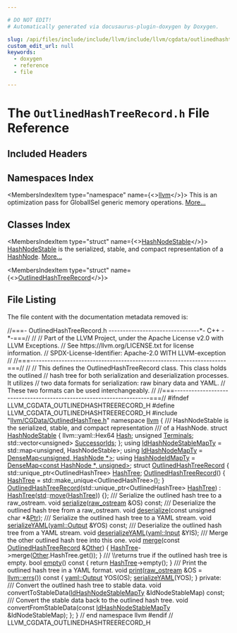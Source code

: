 ```yaml
---

# DO NOT EDIT!
# Automatically generated via docusaurus-plugin-doxygen by Doxygen.

slug: /api/files/include/include/llvm/include/llvm/cgdata/outlinedhashtreerecord-h
custom_edit_url: null
keywords:
  - doxygen
  - reference
  - file

---
```





# The `OutlinedHashTreeRecord.h` File Reference

<DoxygenPage pluginConfig={pluginConfig}>



## Included Headers

<IncludesList>
<IncludesListItem
  filePath="llvm/CGData/OutlinedHashTree.h"
  permalink="/docs/api/files/include/include/llvm/include/llvm/cgdata/outlinedhashtree-h"
  isLocal="true" />
</IncludesList>

## Namespaces Index

<MembersIndex>

<MembersIndexItem
  type="namespace"
  name={<><a href="/docs/api/namespaces/llvm">llvm</a></>}>
This is an optimization pass for GlobalISel generic memory operations. <a href="/docs/api/namespaces/llvm/#details">More...</a>
</MembersIndexItem>

</MembersIndex>

## Classes Index

<MembersIndex>

<MembersIndexItem
  type="struct"
  name={<><a href="/docs/api/structs/llvm/hashnodestable">HashNodeStable</a></>}>
<a href="/docs/api/structs/llvm/hashnodestable">HashNodeStable</a> is the serialized, stable, and compact representation of a <a href="/docs/api/structs/llvm/hashnode">HashNode</a>. <a href="/docs/api/structs/llvm/hashnodestable/#details">More...</a>
</MembersIndexItem>

<MembersIndexItem
  type="struct"
  name={<><a href="/docs/api/structs/llvm/outlinedhashtreerecord">OutlinedHashTreeRecord</a></>}>
</MembersIndexItem>

</MembersIndex>


## File Listing

The file content with the documentation metadata removed is:

<ProgramListing>

<Link id="l00001" /><CodeLine lineNumber="1"><Highlight kind="comment">//===- OutlinedHashTreeRecord.h --------------------------------&#42;- C++ -&#42;-===//</Highlight><Highlight kind="normal"></Highlight></CodeLine>
<Link id="l00002" /><CodeLine lineNumber="2"><Highlight kind="normal"></Highlight><Highlight kind="comment">//</Highlight><Highlight kind="normal"></Highlight></CodeLine>
<Link id="l00003" /><CodeLine lineNumber="3"><Highlight kind="normal"></Highlight><Highlight kind="comment">// Part of the LLVM Project, under the Apache License v2.0 with LLVM Exceptions.</Highlight><Highlight kind="normal"></Highlight></CodeLine>
<Link id="l00004" /><CodeLine lineNumber="4"><Highlight kind="normal"></Highlight><Highlight kind="comment">// See https://llvm.org/LICENSE.txt for license information.</Highlight><Highlight kind="normal"></Highlight></CodeLine>
<Link id="l00005" /><CodeLine lineNumber="5"><Highlight kind="normal"></Highlight><Highlight kind="comment">// SPDX-License-Identifier: Apache-2.0 WITH LLVM-exception</Highlight><Highlight kind="normal"></Highlight></CodeLine>
<Link id="l00006" /><CodeLine lineNumber="6"><Highlight kind="normal"></Highlight><Highlight kind="comment">//</Highlight><Highlight kind="normal"></Highlight></CodeLine>
<Link id="l00007" /><CodeLine lineNumber="7"><Highlight kind="normal"></Highlight><Highlight kind="comment">//===---------------------------------------------------------------------===//</Highlight><Highlight kind="normal"></Highlight></CodeLine>
<Link id="l00008" /><CodeLine lineNumber="8"><Highlight kind="normal"></Highlight><Highlight kind="comment">//</Highlight><Highlight kind="normal"></Highlight></CodeLine>
<Link id="l00009" /><CodeLine lineNumber="9"><Highlight kind="normal"></Highlight><Highlight kind="comment">// This defines the OutlinedHashTreeRecord class. This class holds the outlined</Highlight><Highlight kind="normal"></Highlight></CodeLine>
<Link id="l00010" /><CodeLine lineNumber="10"><Highlight kind="normal"></Highlight><Highlight kind="comment">// hash tree for both serialization and deserialization processes. It utilizes</Highlight><Highlight kind="normal"></Highlight></CodeLine>
<Link id="l00011" /><CodeLine lineNumber="11"><Highlight kind="normal"></Highlight><Highlight kind="comment">// two data formats for serialization: raw binary data and YAML.</Highlight><Highlight kind="normal"></Highlight></CodeLine>
<Link id="l00012" /><CodeLine lineNumber="12"><Highlight kind="normal"></Highlight><Highlight kind="comment">// These two formats can be used interchangeably.</Highlight><Highlight kind="normal"></Highlight></CodeLine>
<Link id="l00013" /><CodeLine lineNumber="13"><Highlight kind="normal"></Highlight><Highlight kind="comment">//</Highlight><Highlight kind="normal"></Highlight></CodeLine>
<Link id="l00014" /><CodeLine lineNumber="14"><Highlight kind="normal"></Highlight><Highlight kind="comment">//===---------------------------------------------------------------------===//</Highlight><Highlight kind="normal"></Highlight></CodeLine>
<Link id="l00015" /><CodeLine lineNumber="15"><Highlight kind="normal"></Highlight></CodeLine>
<Link id="l00016" /><CodeLine lineNumber="16"><Highlight kind="normal"></Highlight><Highlight kind="preprocessor">#ifndef LLVM&#95;CGDATA&#95;OUTLINEDHASHTREERECORD&#95;H</Highlight><Highlight kind="normal"></Highlight></CodeLine>
<Link id="l00017" /><CodeLine lineNumber="17"><Highlight kind="normal"></Highlight><Highlight kind="preprocessor">#define LLVM&#95;CGDATA&#95;OUTLINEDHASHTREERECORD&#95;H</Highlight><Highlight kind="normal"></Highlight></CodeLine>
<Link id="l00018" /><CodeLine lineNumber="18"><Highlight kind="normal"></Highlight></CodeLine>
<Link id="l00019" /><CodeLine lineNumber="19"><Highlight kind="normal"></Highlight><Highlight kind="preprocessor">#include &quot;<a href="/docs/api/files/include/include/llvm/include/llvm/cgdata/outlinedhashtree-h">llvm/CGData/OutlinedHashTree.h</a>&quot;</Highlight><Highlight kind="normal"></Highlight></CodeLine>
<Link id="l00020" /><CodeLine lineNumber="20"><Highlight kind="normal"></Highlight></CodeLine>
<Link id="l00021" /><CodeLine lineNumber="21"><Highlight kind="normal"></Highlight><Highlight kind="keyword">namespace </Highlight><Highlight kind="normal"><a href="/docs/api/namespaces/llvm">llvm</a> &#123;</Highlight></CodeLine>
<Link id="l00022" /><CodeLine lineNumber="22"><Highlight kind="normal"></Highlight><Highlight kind="comment"></Highlight></CodeLine>
<Link id="l00023" /><CodeLine lineNumber="23"><Highlight kind="comment">/// HashNodeStable is the serialized, stable, and compact representation</Highlight></CodeLine>
<Link id="l00024" /><CodeLine lineNumber="24"><Highlight kind="comment">/// of a HashNode.</Highlight><Highlight kind="normal"></Highlight></CodeLine>
<Link id="l00025" /><CodeLine lineNumber="25" lineLink="/docs/api/structs/llvm/hashnodestable"><Highlight kind="normal"></Highlight><Highlight kind="keyword">struct </Highlight><Highlight kind="normal"><a href="/docs/api/structs/llvm/hashnodestable">HashNodeStable</a> &#123;</Highlight></CodeLine>
<Link id="l00026" /><CodeLine lineNumber="26" lineLink="/docs/api/structs/llvm/hashnodestable/#a1a8ed2c92340bd47d8da01a8d483f5ae"><Highlight kind="normal">  llvm::yaml::Hex64 <a href="/docs/api/structs/llvm/hashnodestable/#a1a8ed2c92340bd47d8da01a8d483f5ae">Hash</a>;</Highlight></CodeLine>
<Link id="l00027" /><CodeLine lineNumber="27" lineLink="/docs/api/structs/llvm/hashnodestable/#a4768333b0fd61daef285d1104a911ec9"><Highlight kind="normal">  </Highlight><Highlight kind="keywordtype">unsigned</Highlight><Highlight kind="normal"> <a href="/docs/api/structs/llvm/hashnodestable/#a4768333b0fd61daef285d1104a911ec9">Terminals</a>;</Highlight></CodeLine>
<Link id="l00028" /><CodeLine lineNumber="28" lineLink="/docs/api/structs/llvm/hashnodestable/#a9044678a73d0f8eb1869896267366952"><Highlight kind="normal">  std::vector&lt;unsigned&gt; <a href="/docs/api/structs/llvm/hashnodestable/#a9044678a73d0f8eb1869896267366952">SuccessorIds</a>;</Highlight></CodeLine>
<Link id="l00029" /><CodeLine lineNumber="29"><Highlight kind="normal">&#125;;</Highlight></CodeLine>
<Link id="l00030" /><CodeLine lineNumber="30"><Highlight kind="normal"></Highlight></CodeLine>
<Link id="l00031" /><CodeLine lineNumber="31" lineLink="/docs/api/namespaces/llvm/#ae16b5b471638b82084c70efc140cbd48"><Highlight kind="normal"></Highlight><Highlight kind="keyword">using </Highlight><Highlight kind="normal"><a href="/docs/api/namespaces/llvm/#ae16b5b471638b82084c70efc140cbd48">IdHashNodeStableMapTy</a> = std::map&lt;unsigned, HashNodeStable&gt;;</Highlight></CodeLine>
<Link id="l00032" /><CodeLine lineNumber="32" lineLink="/docs/api/namespaces/llvm/#a9b16b7c886025695e34b324fe64a754a"><Highlight kind="normal"></Highlight><Highlight kind="keyword">using </Highlight><Highlight kind="normal"><a href="/docs/api/namespaces/llvm/#a9b16b7c886025695e34b324fe64a754a">IdHashNodeMapTy</a> = <a href="/docs/api/classes/llvm/densemap">DenseMap&lt;unsigned, HashNode &#42;&gt;</a>;</Highlight></CodeLine>
<Link id="l00033" /><CodeLine lineNumber="33" lineLink="/docs/api/namespaces/llvm/#af770a3fef7c64ef52e2cfc29fb08ddeb"><Highlight kind="normal"></Highlight><Highlight kind="keyword">using </Highlight><Highlight kind="normal"><a href="/docs/api/namespaces/llvm/#af770a3fef7c64ef52e2cfc29fb08ddeb">HashNodeIdMapTy</a> = <a href="/docs/api/classes/llvm/densemap">DenseMap&lt;const HashNode &#42;, unsigned&gt;</a>;</Highlight></CodeLine>
<Link id="l00034" /><CodeLine lineNumber="34"><Highlight kind="normal"></Highlight></CodeLine>
<Link id="l00035" /><CodeLine lineNumber="35" lineLink="/docs/api/structs/llvm/outlinedhashtreerecord"><Highlight kind="normal"></Highlight><Highlight kind="keyword">struct </Highlight><Highlight kind="normal"><a href="/docs/api/structs/llvm/outlinedhashtreerecord/#a9860e6d3634ffb50b571251b43052b46">OutlinedHashTreeRecord</a> &#123;</Highlight></CodeLine>
<Link id="l00036" /><CodeLine lineNumber="36" lineLink="/docs/api/structs/llvm/outlinedhashtreerecord/#a959a2066fb03b6af9f7ddd79bc1f5004"><Highlight kind="normal">  std::unique&#95;ptr&lt;OutlinedHashTree&gt; <a href="/docs/api/structs/llvm/outlinedhashtreerecord/#a959a2066fb03b6af9f7ddd79bc1f5004">HashTree</a>;</Highlight></CodeLine>
<Link id="l00037" /><CodeLine lineNumber="37"><Highlight kind="normal"></Highlight></CodeLine>
<Link id="l00038" /><CodeLine lineNumber="38" lineLink="/docs/api/structs/llvm/outlinedhashtreerecord/#a9860e6d3634ffb50b571251b43052b46"><Highlight kind="normal">  <a href="/docs/api/structs/llvm/outlinedhashtreerecord/#a9860e6d3634ffb50b571251b43052b46">OutlinedHashTreeRecord</a>() &#123; <a href="/docs/api/structs/llvm/outlinedhashtreerecord/#a959a2066fb03b6af9f7ddd79bc1f5004">HashTree</a> = std::make&#95;unique&lt;OutlinedHashTree&gt;(); &#125;</Highlight></CodeLine>
<Link id="l00039" /><CodeLine lineNumber="39" lineLink="/docs/api/structs/llvm/outlinedhashtreerecord/#a34c5e9a476f387121faac69d2045cb12"><Highlight kind="normal">  <a href="/docs/api/structs/llvm/outlinedhashtreerecord/#a34c5e9a476f387121faac69d2045cb12">OutlinedHashTreeRecord</a>(std::unique&#95;ptr&lt;OutlinedHashTree&gt; <a href="/docs/api/structs/llvm/outlinedhashtreerecord/#a959a2066fb03b6af9f7ddd79bc1f5004">HashTree</a>)</Highlight></CodeLine>
<Link id="l00040" /><CodeLine lineNumber="40"><Highlight kind="normal">      : <a href="/docs/api/structs/llvm/outlinedhashtreerecord/#a959a2066fb03b6af9f7ddd79bc1f5004">HashTree</a>(<a href="/docs/api/namespaces/std">std</a>::<a href="/docs/api/namespaces/llvm/#abfc9c7ecf70f66901e439f7c04ef3dbb">move</a>(<a href="/docs/api/structs/llvm/outlinedhashtreerecord/#a959a2066fb03b6af9f7ddd79bc1f5004">HashTree</a>)) &#123;&#125;;</Highlight></CodeLine>
<Link id="l00041" /><CodeLine lineNumber="41"><Highlight kind="normal"></Highlight><Highlight kind="comment"></Highlight></CodeLine>
<Link id="l00042" /><CodeLine lineNumber="42"><Highlight kind="comment">  /// Serialize the outlined hash tree to a raw&#95;ostream.</Highlight><Highlight kind="normal"></Highlight></CodeLine>
<Link id="l00043" /><CodeLine lineNumber="43"><Highlight kind="normal">  </Highlight><Highlight kind="keywordtype">void</Highlight><Highlight kind="normal"> <a href="/docs/api/structs/llvm/outlinedhashtreerecord/#a74ae6e240a1760c68a807fd885606fe6">serialize</a>(<a href="/docs/api/classes/llvm/raw-ostream">raw&#95;ostream</a> &amp;OS) </Highlight><Highlight kind="keyword">const</Highlight><Highlight kind="normal">;</Highlight><Highlight kind="comment"></Highlight></CodeLine>
<Link id="l00044" /><CodeLine lineNumber="44"><Highlight kind="comment">  /// Deserialize the outlined hash tree from a raw&#95;ostream.</Highlight><Highlight kind="normal"></Highlight></CodeLine>
<Link id="l00045" /><CodeLine lineNumber="45"><Highlight kind="normal">  </Highlight><Highlight kind="keywordtype">void</Highlight><Highlight kind="normal"> <a href="/docs/api/structs/llvm/outlinedhashtreerecord/#a2c9fcdfa14dafa4bf635b6bdd88e0c77">deserialize</a>(</Highlight><Highlight kind="keyword">const</Highlight><Highlight kind="normal"> </Highlight><Highlight kind="keywordtype">unsigned</Highlight><Highlight kind="normal"> </Highlight><Highlight kind="keywordtype">char</Highlight><Highlight kind="normal"> &#42;&amp;<a href="/docs/api/files/lib/lib/analysis/targetlibraryinfo-cpp/#aca185e6d0e9f423dbb24440206454872a11dbf501abf829b3ab7049c2d3a8a053">Ptr</a>);</Highlight><Highlight kind="comment"></Highlight></CodeLine>
<Link id="l00046" /><CodeLine lineNumber="46"><Highlight kind="comment">  /// Serialize the outlined hash tree to a YAML stream.</Highlight><Highlight kind="normal"></Highlight></CodeLine>
<Link id="l00047" /><CodeLine lineNumber="47"><Highlight kind="normal">  </Highlight><Highlight kind="keywordtype">void</Highlight><Highlight kind="normal"> <a href="/docs/api/structs/llvm/outlinedhashtreerecord/#a016492643cfefde4ce1fab18d0c8cfd8">serializeYAML</a>(<a href="/docs/api/classes/llvm/yaml/output">yaml::Output</a> &amp;YOS) </Highlight><Highlight kind="keyword">const</Highlight><Highlight kind="normal">;</Highlight><Highlight kind="comment"></Highlight></CodeLine>
<Link id="l00048" /><CodeLine lineNumber="48"><Highlight kind="comment">  /// Deserialize the outlined hash tree from a YAML stream.</Highlight><Highlight kind="normal"></Highlight></CodeLine>
<Link id="l00049" /><CodeLine lineNumber="49"><Highlight kind="normal">  </Highlight><Highlight kind="keywordtype">void</Highlight><Highlight kind="normal"> <a href="/docs/api/structs/llvm/outlinedhashtreerecord/#a2224262c0507515a54edc38eb71d693c">deserializeYAML</a>(<a href="/docs/api/classes/llvm/yaml/input">yaml::Input</a> &amp;YIS);</Highlight></CodeLine>
<Link id="l00050" /><CodeLine lineNumber="50"><Highlight kind="normal"></Highlight><Highlight kind="comment"></Highlight></CodeLine>
<Link id="l00051" /><CodeLine lineNumber="51"><Highlight kind="comment">  /// Merge the other outlined hash tree into this one.</Highlight><Highlight kind="normal"></Highlight></CodeLine>
<Link id="l00052" /><CodeLine lineNumber="52" lineLink="/docs/api/structs/llvm/outlinedhashtreerecord/#ab4486d597859e5cabe3b4a691a4bb5ee"><Highlight kind="normal">  </Highlight><Highlight kind="keywordtype">void</Highlight><Highlight kind="normal"> <a href="/docs/api/structs/llvm/outlinedhashtreerecord/#ab4486d597859e5cabe3b4a691a4bb5ee">merge</a>(</Highlight><Highlight kind="keyword">const</Highlight><Highlight kind="normal"> <a href="/docs/api/structs/llvm/outlinedhashtreerecord/#a9860e6d3634ffb50b571251b43052b46">OutlinedHashTreeRecord</a> &amp;<a href="/docs/api/namespaces/llvm/#a9eb4f5b98b70ee4fab9614ed58282c1fa6311ae17c1ee52b36e68aaf4ad066387">Other</a>) &#123;</Highlight></CodeLine>
<Link id="l00053" /><CodeLine lineNumber="53"><Highlight kind="normal">    <a href="/docs/api/structs/llvm/outlinedhashtreerecord/#a959a2066fb03b6af9f7ddd79bc1f5004">HashTree</a>-&gt;merge(<a href="/docs/api/namespaces/llvm/#a9eb4f5b98b70ee4fab9614ed58282c1fa6311ae17c1ee52b36e68aaf4ad066387">Other</a>.HashTree.get());</Highlight></CodeLine>
<Link id="l00054" /><CodeLine lineNumber="54"><Highlight kind="normal">  &#125;</Highlight></CodeLine>
<Link id="l00055" /><CodeLine lineNumber="55"><Highlight kind="normal"></Highlight><Highlight kind="comment"></Highlight></CodeLine>
<Link id="l00056" /><CodeLine lineNumber="56"><Highlight kind="comment">  /// \\returns true if the outlined hash tree is empty.</Highlight><Highlight kind="normal"></Highlight></CodeLine>
<Link id="l00057" /><CodeLine lineNumber="57" lineLink="/docs/api/structs/llvm/outlinedhashtreerecord/#a3e5e2f09e5c13dfc26257ff0d02f3f86"><Highlight kind="normal">  </Highlight><Highlight kind="keywordtype">bool</Highlight><Highlight kind="normal"> <a href="/docs/api/structs/llvm/outlinedhashtreerecord/#a3e5e2f09e5c13dfc26257ff0d02f3f86">empty</a>()</Highlight><Highlight kind="keyword"> const </Highlight><Highlight kind="normal">&#123; </Highlight><Highlight kind="keywordflow">return</Highlight><Highlight kind="normal"> <a href="/docs/api/structs/llvm/outlinedhashtreerecord/#a959a2066fb03b6af9f7ddd79bc1f5004">HashTree</a>-&gt;empty(); &#125;</Highlight></CodeLine>
<Link id="l00058" /><CodeLine lineNumber="58"><Highlight kind="normal"></Highlight><Highlight kind="comment"></Highlight></CodeLine>
<Link id="l00059" /><CodeLine lineNumber="59"><Highlight kind="comment">  /// Print the outlined hash tree in a YAML format.</Highlight><Highlight kind="normal"></Highlight></CodeLine>
<Link id="l00060" /><CodeLine lineNumber="60" lineLink="/docs/api/structs/llvm/outlinedhashtreerecord/#a8538f41cea55ce9f22b2c72bfb7b1874"><Highlight kind="normal">  </Highlight><Highlight kind="keywordtype">void</Highlight><Highlight kind="normal"> <a href="/docs/api/structs/llvm/outlinedhashtreerecord/#a8538f41cea55ce9f22b2c72bfb7b1874">print</a>(<a href="/docs/api/classes/llvm/raw-ostream">raw&#95;ostream</a> &amp;OS = <a href="/docs/api/namespaces/llvm/#a9a7b5c68c90f85baaedaa854cc5002cc">llvm::errs</a>())</Highlight><Highlight kind="keyword"> const </Highlight><Highlight kind="normal">&#123;</Highlight></CodeLine>
<Link id="l00061" /><CodeLine lineNumber="61"><Highlight kind="normal">    <a href="/docs/api/classes/llvm/yaml/output">yaml::Output</a> YOS(OS);</Highlight></CodeLine>
<Link id="l00062" /><CodeLine lineNumber="62"><Highlight kind="normal">    <a href="/docs/api/structs/llvm/outlinedhashtreerecord/#a016492643cfefde4ce1fab18d0c8cfd8">serializeYAML</a>(YOS);</Highlight></CodeLine>
<Link id="l00063" /><CodeLine lineNumber="63"><Highlight kind="normal">  &#125;</Highlight></CodeLine>
<Link id="l00064" /><CodeLine lineNumber="64"><Highlight kind="normal"></Highlight></CodeLine>
<Link id="l00065" /><CodeLine lineNumber="65"><Highlight kind="normal"></Highlight><Highlight kind="keyword">private</Highlight><Highlight kind="normal">:</Highlight><Highlight kind="comment"></Highlight></CodeLine>
<Link id="l00066" /><CodeLine lineNumber="66"><Highlight kind="comment">  /// Convert the outlined hash tree to stable data.</Highlight><Highlight kind="normal"></Highlight></CodeLine>
<Link id="l00067" /><CodeLine lineNumber="67"><Highlight kind="normal">  </Highlight><Highlight kind="keywordtype">void</Highlight><Highlight kind="normal"> convertToStableData(<a href="/docs/api/namespaces/llvm/#ae16b5b471638b82084c70efc140cbd48">IdHashNodeStableMapTy</a> &amp;IdNodeStableMap) </Highlight><Highlight kind="keyword">const</Highlight><Highlight kind="normal">;</Highlight></CodeLine>
<Link id="l00068" /><CodeLine lineNumber="68"><Highlight kind="normal"></Highlight><Highlight kind="comment"></Highlight></CodeLine>
<Link id="l00069" /><CodeLine lineNumber="69"><Highlight kind="comment">  /// Convert the stable data back to the outlined hash tree.</Highlight><Highlight kind="normal"></Highlight></CodeLine>
<Link id="l00070" /><CodeLine lineNumber="70"><Highlight kind="normal">  </Highlight><Highlight kind="keywordtype">void</Highlight><Highlight kind="normal"> convertFromStableData(</Highlight><Highlight kind="keyword">const</Highlight><Highlight kind="normal"> <a href="/docs/api/namespaces/llvm/#ae16b5b471638b82084c70efc140cbd48">IdHashNodeStableMapTy</a> &amp;IdNodeStableMap);</Highlight></CodeLine>
<Link id="l00071" /><CodeLine lineNumber="71"><Highlight kind="normal">&#125;;</Highlight></CodeLine>
<Link id="l00072" /><CodeLine lineNumber="72"><Highlight kind="normal"></Highlight></CodeLine>
<Link id="l00073" /><CodeLine lineNumber="73"><Highlight kind="normal">&#125; </Highlight><Highlight kind="comment">// end namespace llvm</Highlight><Highlight kind="normal"></Highlight></CodeLine>
<Link id="l00074" /><CodeLine lineNumber="74"><Highlight kind="normal"></Highlight></CodeLine>
<Link id="l00075" /><CodeLine lineNumber="75"><Highlight kind="normal"></Highlight><Highlight kind="preprocessor">#endif </Highlight><Highlight kind="comment">// LLVM&#95;CGDATA&#95;OUTLINEDHASHTREERECORD&#95;H</Highlight><Highlight kind="normal"></Highlight></CodeLine>

</ProgramListing>

</DoxygenPage>
